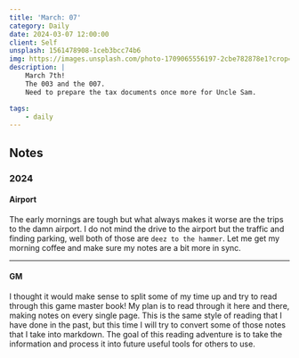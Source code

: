 ```yaml
---
title: 'March: 07'
category: Daily
date: 2024-03-07 12:00:00
client: Self
unsplash: 1561478908-1ceb3bcc74b6
img: https://images.unsplash.com/photo-1709065556197-2cbe782878e1?crop=entropy&cs=srgb&fm=jpg&ixid=MnwzNjM5Nzd8MHwxfHJhbmRvbXx8fHx8fHx8fDE2ODE3NDg2ODY&ixlib=rb-4.0.3&q=85
description: |
    March 7th!
    The 003 and the 007.
    Need to prepare the tax documents once more for Uncle Sam.

tags:
    - daily
---
```



<MDXJS>

## Notes

</MDXJS>

<MDXJS>

### 2024


<MDXJS>

#### Airport

The early mornings are tough but what always makes it worse are the trips to the damn airport.
I do not mind the drive to the airport but the traffic and finding parking, well both of those are `deez to the hammer`.
Let me get my morning coffee and make sure my notes are a bit more in sync.

</MDXJS>

---

<MDXJS>

#### GM

I thought it would make sense to split some of my time up and try to read through this game master book!
My plan is to read through it here and there, making notes on every single page.
This is the same style of reading that I have done in the past, but this time I will try to convert some of those notes that I take into markdown. 
The goal of this reading adventure is to take the information and process it into future useful tools for others to use.

</MDXJS>


</MDXJS>